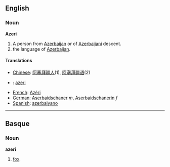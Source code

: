 ==English==
===Noun===
'''Azeri'''

#A person from [[Azerbaijan]] or of [[Azerbaijani]] descent.
#the language of [[Azerbaijan]].

====Translations====
*[[Chinese]]: [[阿塞拜疆人]](1), [[阿塞拜疆语]](2)
*{{msg:nl}}: [[azeri]]
*[[French]]: [[Azéri]]
*[[German]]: [[Aserbaidschaner]] ''m'', [[Aserbaidschanerin]] ''f''
*[[Spanish]]: [[azerbaiyano]]

----

==Basque==
===Noun===
'''azeri'''

# [[fox]].